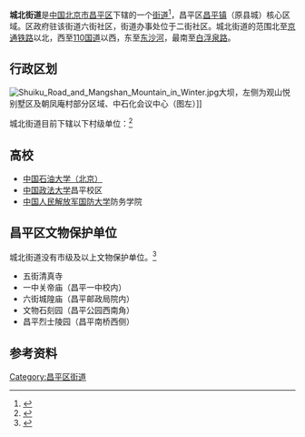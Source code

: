 {{中国乡级行政区
|行政区全称 = 城北街道
|景观照片文件名 = File:Skyline of Chengbei Subdistrict Changping District.jpg
|景观照片描述 = 昌平天际线，京藏高速以东天际线。城北街道以老昌平镇为主体。昌平区政府驻地。
|汉语拼音 = 
|其他语言 = 
|其他语言名称 = 
|旧称 = 
|地名出处 = 
|位置图文件名 = 
|位置图描述 = 
|自定义图片= 
|建置时间 = 
|政府驻地 = 
|毗邻 = 
|邮政编码 = 102200
|电话区号 = 10
|官方网站 = 
|网站名称 = 
|11/01/14/001/000}}
'''城北街道'''是[[中华人民共和国|中国]][[北京市|北京市]][[昌平区|昌平区]]下辖的一个[[街道_(行政区划)|街道]]<ref>{{Cite web |url=http://www.xzqh.org/html/2008/0617/321.html |title=城北街道简介 |accessdate=2011-08-05 |archive-date=2012-03-24 |archive-url=https://web.archive.org/web/20120324221818/http://www.xzqh.org/html/2008/0617/321.html |dead-url=no }}</ref>，昌平区[[昌平镇|昌平镇]]（原县城）核心区域。区政府驻该街道六街社区，街道办事处位于二街社区。城北街道的范围北至[[京通铁路|京通铁路]]以北，西至[[110国道|110国道]]以西，东至[[东沙河_(温榆河)|东沙河]]，最南至[[白浮泉路|白浮泉路]]。

== 行政区划 ==
[[File:Shuiku_Road_and_Mangshan_Mountain_in_Winter.jpg|thumb]]大坝，左侧为观山悦别墅区及朝凤庵村部分区域、中石化会议中心（图左）]]

城北街道目前下辖以下村级单位：<ref>{{PRC admin/ref sgc|11/01/14/001/000}}</ref>

{{PRC admin/children|11/01/14/001/000}}

== 高校 ==

* [[中国石油大学（北京）|中国石油大学（北京）]]
* [[中国政法大学|中国政法大学]]昌平校区
* [[中国人民解放军国防大学|中国人民解放军国防大学]]防务学院

== 昌平区文物保护单位 ==
城北街道没有市级及以上文物保护单位。<ref>{{Cite web |url=http://www.douban.com/group/topic/32450741/ |title=昌平区的文物保护单位 |accessdate=2013-09-16 |archive-date=2021-01-02 |archive-url=https://web.archive.org/web/20210102140731/https://www.douban.com/group/topic/32450741/ |dead-url=no }}</ref>
* 五街清真寺
* 一中关帝庙（昌平一中校内）
* 六街城隍庙（昌平邮政局院内）
* 文物石刻园（昌平公园西南角）
* 昌平烈士陵园（昌平南桥西侧）

== 参考资料 ==
{{Reflist|2}}

{{昌平区行政区划}}
{{北京行政区划小作品}}

[[Category:昌平区街道|Category:昌平区街道]]